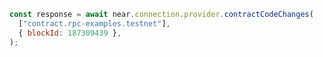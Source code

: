```js
const response = await near.connection.provider.contractCodeChanges(
  ["contract.rpc-examples.testnet"],
  { blockId: 187309439 },
);
```
